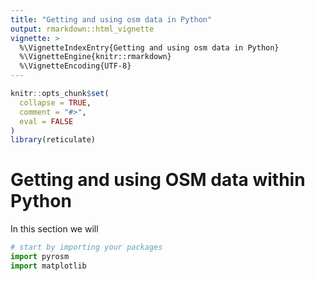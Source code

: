 ```yaml
---
title: "Getting and using osm data in Python"
output: rmarkdown::html_vignette
vignette: >
  %\VignetteIndexEntry{Getting and using osm data in Python}
  %\VignetteEngine{knitr::rmarkdown}
  %\VignetteEncoding{UTF-8}
---
```


```r
knitr::opts_chunk$set(
  collapse = TRUE,
  comment = "#>",
  eval = FALSE
)
library(reticulate)
```

# Getting and using OSM data within Python
In this section we will

```python
# start by importing your packages
import pyrosm
import matplotlib
```

```python

```

